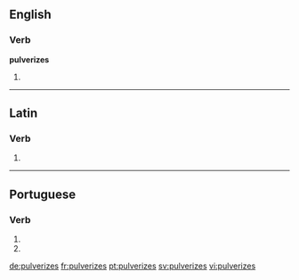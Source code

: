 ==English==

===Verb===
'''pulverizes'''

# {{third-person singular of|pulverize}}

----

==Latin==

===Verb===
{{la-verb-form|pulverīzēs}}

# {{conjugation of|pulverizo|pulverīzō|2|s|pres|act|sub|lang=la}}


----

==Portuguese==

===Verb===
{{pt-verb form}}

# {{pt-verb form of|pulverizar|ar|subjunctive|present|singular|second}}
# {{pt-verb form of|pulverizar|ar|imperative|negative|singular|second}}

[[de:pulverizes]]
[[fr:pulverizes]]
[[pt:pulverizes]]
[[sv:pulverizes]]
[[vi:pulverizes]]